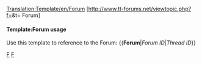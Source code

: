 <noinclude>[[Translation:Template/en/Forum]]</noinclude><includeonly>
[http://www.tt-forums.net/viewtopic.php?f={{{1}}}&t={{{2}}} Forum]
</includeonly>
<noinclude>
{{en/Forum|0|0}}
====Template:Forum usage====
Use this template to reference to the Forum:
<nowiki>{{</nowiki>'''Forum'''|''Forum ID''|''Thread ID''<nowiki>}}</nowiki>

[[Category:en/Templates|F]][[Category:en/Link Templates|F]]</noinclude>
